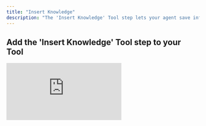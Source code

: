 ```yaml
---
title: "Insert Knowledge"
description: "The 'Insert Knowledge' Tool step lets your agent save information by adding new rows to your knowledge table—making it easy to capture and store data dynamically."
---
```


## Add the 'Insert Knowledge' Tool step to your Tool

<div style={{ width:"100%",position:"relative","padding-top":"56.75%",paddingTop:"75%" }}>
<iframe src="https://app.supademo.com/embed/cmcskqz8x0dx09st8u6v0t5ka" frameBorder="0" title="Add the Insert Knowledge Tool step to your Tool" allow="clipboard-write" webkitallowfullscreen="true" mozallowfullscreen="true" allowfullscreen style={{ position:"absolute",top:0,left:0,width:"100%",height:"100%",border:"3px solid #5E43CE",borderRadius:"10px",objectFit:"cover" }} />

</div>


You can add the 'Insert Knowledge' Tool step to your Tool by:

1. Creating a new Tool, then clicking `+ Add Step`
2. Searching for and adding the 'Insert Knowledge' Tool step
3. Clicking 'Expand' to see the full Tool step
4. Selecting the Knowledge table you would like to access
5. New data to insert: Accepts a JSON selection of objects, where each object corresponds to a row. Add more objects as outlined in the formatting examples below to insert multiple rows at once.
6. Use the **Sync on upload** field to determine whether the data should be vectorized when added to the knowledge set. In most cases, you'll want this enabled as it allows your agents to semantically search and retrieve relevant information from your knowledge table.
7. Click `Run step` to test out the Tool

## Common errors

<Accordion title="Formatting issues">
  This indicates that there is a formatting issue in the "New data to insert" input field. Make sure your object is formatted correctly. `Expected property name or '}' in JSON at...`
</Accordion>

<Accordion title="Incorrect data type">
  This means the data being inserted into the knowledge table is not a JSON. `Invalid JSON`
</Accordion>

<Accordion title="Tool input type mismatch">
  When creating a Tool that wraps the Insert Knowledge Tool step for use with AI agents, ensure the Tool input for new data is configured as a **JSON input type** rather than a Text input. The Insert Knowledge Tool step expects a JSON array of objects (as shown in the formatting examples above), so the Tool input should match this format to properly pass data from agents to the step.
  
  When setting up the Tool input:
  - Use the **JSON** input type (not Text)
  - Optionally provide a JSON Schema that matches the structure of your knowledge table to guide agents on the expected format
  - Reference the Tool input variable in the Insert Knowledge Tool step's **New data to insert** field using variable mode (`{{input_variable_name}}`)
  
  This ensures that the data format passed from the Tool input to the Tool step remains consistent and properly structured.
</Accordion>

## Formatting Examples

### Example 1: Insert single row

```json
[
  {
    "breed": "poodle",
    "size": "small"
  }
]
```

### Example 2: Insert multiple rows

```json
[
  {
    "breed": "poodle",
    "size": "small"
  }, 
  {
    "breed": "great dane",
    "size": "large"
  }
]
```

<Note>
  Ensure to separate each object with a comma if inserting multiple rows.
</Note>

## Using Variables in JSON

You can use variables from Tool inputs and other Tool steps in the **New data to insert** field. For detailed information on how to use variables in JSON for Knowledge Tool steps, including variable syntax and typing, see [Using Variables in JSON](/tool/tool-steps/knowledge/using-variables-in-json).

For Knowledge Tool steps, all variables should be wrapped in quotes in the JSON format: `"{{variable_name}}"`. The type of the inserted value is determined by the column type defined in your knowledge table.

## Frequently asked questions (FAQs)

<AccordionGroup>
    <Accordion title="What happens if I don't enable 'Sync on Upload'?">
        If "Sync on Upload" is disabled, the data will be stored but not vectorized. This means your agents won't be able to semantically search or reference that data until you manually vectorize it.
    </Accordion>
    <Accordion title="Can I update or delete rows later?">
        Yes. After inserting data, you can manage your knowledge set using the available tools this includes updating or deleting rows as needed.
    </Accordion>
    <Accordion title="What data types can I insert?">
        You can insert text, numbers, booleans, or any JSON-serializable value. Just make sure each object in the array follows the correct formatting.
    </Accordion>
</AccordionGroup>

